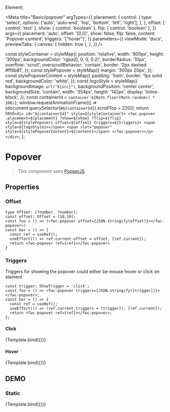 Element;

<Meta
  title="Basic/popover"
  argTypes={{
    placement: {
      control: {
        type: 'select',
        options: ['auto', 'auto-end', 'top', 'bottom', 'left', 'right'],
      },
    },
    offset: { control: 'text' },
    show: { control: 'boolean' },
    flip: { control: 'boolean' },
  }}
  args={{
    placement: 'auto',
    offset: '[0,0]',
    show: false,
    flip: false,
    content: 'Popover content',
    triggers: '["hover"]',
  }}
  parameters={{
    viewMode: 'docs',
    previewTabs: {
      canvas: { hidden: true },
    },
  }}
/>

  const styleContainer = styleMap({
    position: 'relative',
    width: '800px',
    height: '300px',
    backgroundColor: 'rgba(0, 0, 0, 0.2)',
    borderRadius: '10px',
    overflow: 'scroll',
    overscrollBehavior: 'contain',
    border: '2px dashed #ff6b81',
  });
  const stylePopover = styleMap({
    margin: '300px 20px',
  });
  const stylePopoverContent = styleMap({
    padding: '1rem',
    border: '1px solid red',
    backgroundColor: 'white',
  });
  const logoStyle = styleMap({
    backgroundImage: `url("${src}")`,
    backgroundPosition: 'center center',
    backgroundSize: 'contain',
    width: '354px',
    height: '142px',
    display: 'inline-block',
  });
  const containerId = `container-${Math.floor(Math.random() * 100)}`;
  window.requestAnimationFrame(() => (document.querySelector(`#${containerId}`).scrollTop = 220));
  return html`
      <div id="${containerId}" style=${styleContainer}>
        <fwc-popover .placement=${placement} ?show=${show} ?flip=${flip} style=${stylePopover} offset=${offset} triggers=${triggers}>
          <span style=${logoStyle}></span>
          <span slot="popover" style=${stylePopoverContent}>${content}</span>
        </fwc-popover></p>
      </div>
    `;
};

# Popover

> This component uses [PopperJS](https://popper.js.org/)

## Properties

### Offset

```tsx
type Offset: [?number, ?number];
const offset: Offset = [10,10];
const foo = () => (<fwc-popover offset={JSON.stringify(offset)}></fwc-popover>)
const bar = () => {
  const ref = useRef();
  useEffect(() => ref.current.offset = offset, [ref.current]);
  return <fwc-popover ref={ref}></fwc-popover>
}
```

### Triggers

Triggers for showing the popover could either be mouse hover or click on element

```tsx
const trigger: ShowTrigger = 'click';
const foo = () => <fwc-popover triggers={JSON.stringify([trigger])}></fwc-popover>;
const bar = () => {
  const ref = useRef();
  useEffect(() => (ref.current.triggers = [trigger]), [ref.current]);
  return <fwc-popover ref={ref}></fwc-popover>;
};
```

#### Click

<Canvas>
  <Story name="clickable" args={{ triggers: '["click"]' }}>
    {Template.bind({})}
  </Story>
</Canvas>

#### Hover

<Canvas>
  <Story name="hover">{Template.bind({})}</Story>
</Canvas>

## DEMO

### Static

<Canvas>
  <Story name="static" args={{ show: true }}>
    {Template.bind({})}
  </Story>
</Canvas>
